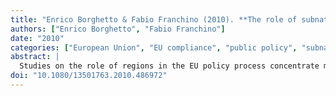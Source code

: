 ```yaml
---
title: "Enrico Borghetto & Fabio Franchino (2010). **The role of subnational authorities in the implementation of EU directives**. *Journal of European Public Policy*, 17(6), 759--780."
authors: ["Enrico Borghetto", "Fabio Franchino"]
date: "2010"
categories: ["European Union", "EU compliance", "public policy", "subnational politics"]
abstract: |
  Studies on the role of regions in the EU policy process concentrate mainly on policy formulation and implementation of regional funds. In this article, we redress this bias by investigating the formal role of subnational authorities in the implementation of EU regulatory policies, specifically in the transposition of directives. Subnational authorities play a secondary, but increasingly important, role in the application of these measures. Their impact is greater on environmental and social policies, as it is also on public contract legislation. More decentralized states display higher levels of subnational involvement but, in these states, regional participation in national policy-making and a high number of regional authorities decrease the likelihood of finding subnational measures of transposition. There is also more subnational involvement in states with territories that have both an elected government as well as special arrangements regulating their relations with the EU. Finally, subnational involvement tends to prolong the process of transposition.
doi: "10.1080/13501763.2010.486972"
---
```

